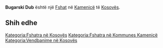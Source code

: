 {{Fshat në Kosovës
 | Emri                = Bugarski Dub
| srp_N_name = Bugarski Dub
| srp_N_FULL_NAME_RO = Bugarski Dub
| srp_N_FULL_NAME_ND_RO = Bugarski Dub
| srp_N_SORT_NAME_RG = BUGARSKIDUB
| srp_N_FULL_NAME_RG = Bugarski Dub
| srp_N_FULL_NAME_ND_RG = Bugarski Dub

 | Emri (Rasa dhanore) = 
 | Figura              = 
 | Shteti              = Kosovo
 | Komuna              = Kamenicë
 | Kodi postar         = 
 | Sipërfaqja          = 

 | Popullsia           = 

 | Regj. i popullsisë  = 
 | Dend. e popullsisë  = 
 | Faqja zyrtare       = 
 <!--- Koordinatat ----> 
 | Gjerësia            = 42.763889
 | Gjatësia            = 20.590833
 | Lartësia            = 
}}
'''Bugarski Dub''' është një [[Fshat]] në [[Kamenicë]] të [[Kosovës]].

<!-- == Gjeografia == -->
<!-- == Historia == -->
<!-- == Demografia == -->
== Shih edhe ==
{{Komuna Kamenicë}}
{{Kosovo-Administrata-Cung}}

[[Kategoria:Fshatra në Kosovës]]
[[Kategoria:Fshatra në Kommunes Kamenicë]]
[[Kategoria:Vendbanime në Kosovës]]